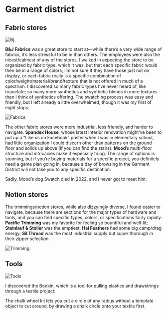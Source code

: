# Garment district

## Fabric stores

![Bj](https://cloud-ribe4seak-lachlan-jc.vercel.app/bj.jpg)

**B&J Fabrics** was a great store to start at—while there’s a very wide range of fabrics, it’s less stressful to be in than others. The employees were also the nicest/calmest of any of the stores. I walked in expecting the store to be organized by fabric type, which it was, but that each specific fabric would then be in a range of colors; I’m not sure if they have those just not on display, or each fabric really is a specific combination of color/weight/material/brand/texture that is not offered in much of a spectrum. I discovered so many fabric types I’ve never heard of, like triacetate; so many more synthetics and synthetic blends in more textures than I think of synthetics offering. The swatching process was easy and friendly, but I left already a little overwhelmed, though it was my first of eight stops.

![Fabrics](https://cloud-ribe4seak-lachlan-jc.vercel.app/fabrics.jpg)

The other fabric stores were more industrial, less friendly, and harder to navigate. **Spandex House**, whose latest interior renovation might’ve been to put up a “Like us on Facebook” poster when I was in elementary school, had little organization I could discern other than patterns on the ground floor and solids up above (if you can find the stairs). **Mood**’s multi-floor structure and intricacies make it especially tiring. The range of options is stunning, but if you’re buying materials for a specific project, you definitely need a game plan going in, because a day of browsing in the Garment District will not take you to any specific destination.

Sadly, Mood’s dog Swatch died in 2022, and I never got to meet him:

<YouTube id=”5lgGR35xGnM” />

## Notion stores

The trimmings/notion stores, while also dizzyingly diverse, I found easier to navigate, because there are sections for the major types of hardware and tools, and you can find specific types, colors, or specifications fairly rapidly. **Pacific Trimming** was my favorite for feeling so bountiful and well-lit; **Steinlauf & Stoller** was the emptiest; **Hai Feathers** had some big camp/drag energy; **Sil Thread** was the most industrial supply but super thorough in their zipper selection.

![Trimming](https://cloud-ribe4seak-lachlan-jc.vercel.app/trimming.jpg)

## Tools

![Tools](https://cloud-ribe4seak-lachlan-jc.vercel.app/tools.jpg)

I discovered the Bodkin, which is a tool for pulling elastics and drawstrings through a textile project:

<YouTube id=”YN8oI6ZzVas” />

The chalk wheel kit lets you cut a circle of any radius without a template object to cut around, by drawing a chalk circle onto your textile first.
